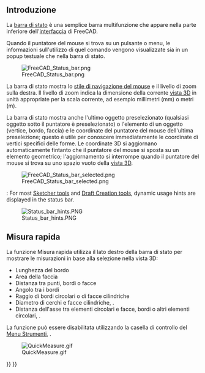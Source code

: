 <languages/>

<span id="Introduction"></span>
== Introduzione ==

La [[status bar/it|barra di stato]] è una semplice barra multifunzione che appare nella parte inferiore dell'[[interface/it|interfaccia]] di FreeCAD.

Quando il puntatore del mouse si trova su un pulsante o menu, le informazioni sull'utilizzo di quel comando vengono visualizzate sia in un popup testuale che nella barra di stato.

[[File:FreeCAD_Status_bar.png]]

La barra di stato mostra lo [[Mouse_navigation/it|stile di navigazione del mouse]] e il livello di zoom sulla destra. Il livello di zoom indica la dimensione della corrente [[3D view/it|vista 3D]] in unità appropriate per la scala corrente, ad esempio millimetri (mm) o metri (m).

La barra di stato mostra anche l'ultimo oggetto preselezionato (qualsiasi oggetto sotto il puntatore è preselezionato) o l'elemento di un oggetto (vertice, bordo, faccia) e le coordinate del puntatore del mouse dell'ultima preselezione; questo è utile per conoscere immediatamente le coordinate di vertici specifici delle forme. Le coordinate 3D si aggiornano automaticamente fintanto che il puntatore del mouse si sposta su un elemento geometrico; l'aggiornamento si interrompe quando il puntatore del mouse si trova su uno spazio vuoto della [[3D view/it|vista 3D]].

[[File:FreeCAD_Status_bar_selected.png]]

{{Version|1.1}}: For most [[Sketcher_Workbench#Tools|Sketcher tools]] and [[Draft_Workbench#Drafting|Draft Creation tools]], dynamic usage hints are displayed in the status bar.

[[File:Status_bar_hints.PNG]]

<span id="Quick_Measure"></span>
== Misura rapida ==

{{Version/it|1.0}}

La funzione Misura rapida utilizza il lato destro della barra di stato per mostrare le misurazioni in base alla selezione nella vista 3D:
* Lunghezza del bordo
* Area della faccia 
* Distanza tra punti, bordi o facce
* Angolo tra i bordi
* Raggio di bordi circolari o di facce cilindriche
* Diametro di cerchi e facce cilindriche, {{Version/it|1.1}}.
* Distanza dell'asse tra elementi circolari e facce, bordi o altri elementi circolari, {{Version/it|1.1}}.

La funzione può essere disabilitata utilizzando la casella di controllo del [[Std_Tools_Menu/it|Menu Strumenti]], {{Version/it|1.1}}.

[[File:QuickMeasure.gif]]


{{Interface navi{{#translation:}}}}
{{Userdocnavi{{#translation:}}}}